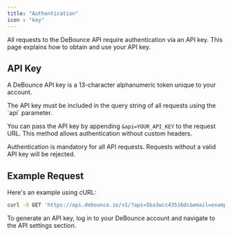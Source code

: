 ```yaml
---
title: "Authentication"
icon : "key"
---
```



All requests to the DeBounce API require authentication via an API key. This page explains how to obtain and use your API key.

## API Key

A DeBounce API key is a 13-character alphanumeric token unique to your account.


<Note>
The API key must be included in the query string of all requests using the `api` parameter.
</Note>

You can pass the API key by appending `&api=YOUR_API_KEY` to the request URL. This method allows authentication without custom headers.

<Warning>
Authentication is mandatory for all API requests. Requests without a valid API key will be rejected.
</Warning>

## Example Request

Here's an example using cURL:

```bash
curl -X GET 'https://api.debounce.io/v1/?api=5ba3wcc43516dc&email=example@gmail.com'
```

To generate an API key, log in to your DeBounce account and navigate to the <Link href="https://app.debounce.io/api">API</Link> settings section.